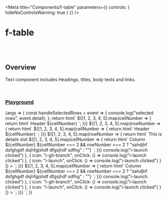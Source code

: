 
<Meta
	title="Components/f-table"
	parameters={{
		controls: { hideNoControlsWarning: true }
	}}
/>

# f-table

<br />
<br />

## Overview

<f-divider></f-divider>

Text component includes Headings, titles, body texts and links.

<br />

### [Playground](/story/components-f-table--playground)

<Canvas>
	<Story
		name="Playground"
		argTypes={{
			variant: {
				control: "select",
				options: ["stripped", "outlined", "underlined", "bordered"]
			},
			size: {
				control: "select",
				options: ["medium", "small"]
			},
			selectable: {
				control: "select",
				options: ["single", "multiple", "none"]
			}
		}}
		args={{
			variant: "stripped",
			size: "medium",
			selectable: "none"
		}}
	>
		{args => {
			const handleSelectedRows = event => {
				console.log("selected rows", event.detail);
			};
			return html`
				<f-table
					highlight-hover
					highlight-selected
					.selectable=${args.selectable}
					.variant=${args.variant}
					.size=${args.size}
					@selected-rows=${handleSelectedRows}
				>
					<f-trow slot="header">
						${[1, 2, 3, 4, 5].map(cellNumber => {
							return html`<f-tcell> Header ${cellNumber} </f-tcell>`;
						})}
						<f-tcell></f-tcell>
					</f-trow>
					${[1, 2, 3, 4, 5].map(rowNumber => {
						return html`<f-trow>
							<f-div padding="large" width="100%" slot="details">
								<f-table
									highlight-hover
									highlight-selected
									.selectable=${args.selectable}
									variant="outlined"
									.size=${args.size}
									@selected-rows=${handleSelectedRows}
								>
									<f-trow slot="header">
										${[1, 2, 3, 4, 5].map(cellNumber => {
											return html`<f-tcell> Header ${cellNumber} </f-tcell>`;
										})}
										<f-tcell></f-tcell>
									</f-trow>
									${[1, 2, 3, 4, 5].map(rowNumber => {
										return html`<f-trow>
											<f-div padding="large" slot="details">
												<f-text variant="heading" size="x-large">This is details slot</f-text>
											</f-div>
											${[1, 2, 3, 4, 5].map(cellNumber => {
												return html`<f-tcell>
													<f-text>
														Column ${cellNumber} ${cellNumber === 2 && rowNumber === 2
															? "sahdjhf dsfghgdf dsjhfgjshdf dfgsjhdf sdfhg"
															: ""}
													</f-text>
												</f-tcell>`;
											})}
											<f-tcell
												.actions=${[
													{ icon: "i-copy", onClick: () => console.log("i-launch clicked") },
													{
														icon: "i-git-branch",
														onClick: () => console.log("i-launch clicked")
													},
													{ icon: "i-launch", onClick: () => console.log("i-launch clicked") }
												]}
											>
											</f-tcell>
										</f-trow>`;
									})}
								</f-table>
							</f-div>
							${[1, 2, 3, 4, 5].map(cellNumber => {
								return html`<f-tcell>
									<f-text>
										Column ${cellNumber} ${cellNumber === 2 && rowNumber === 2
											? "sahdjhf dsfghgdf dsjhfgjshdf dfgsjhdf sdfhg"
											: ""}
									</f-text>
								</f-tcell>`;
							})}
							<f-tcell
								.actions=${[
									{ icon: "i-copy", onClick: () => console.log("i-launch clicked") },
									{ icon: "i-git-branch", onClick: () => console.log("i-launch clicked") },
									{ icon: "i-launch", onClick: () => console.log("i-launch clicked") }
								]}
							>
							</f-tcell>
						</f-trow>`;
					})}
				</f-table>
			`;
		}}
	</Story>
</Canvas>
